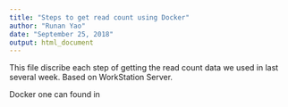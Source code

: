 ```yaml
---
title: "Steps to get read count using Docker"
author: "Runan Yao"
date: "September 25, 2018"
output: html_document
---
```


This file discribe each step of getting the read count data we used in last several week.
Based on WorkStation Server.

Docker one can found in 